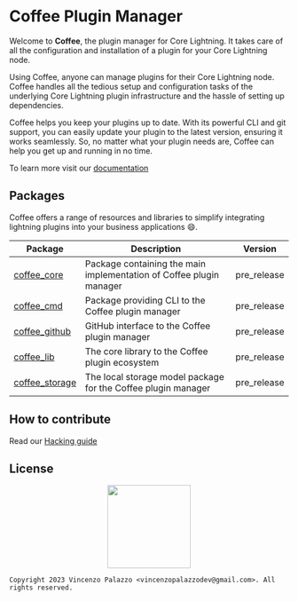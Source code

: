 # Coffee Plugin Manager

Welcome to **Coffee**, the plugin manager for Core Lightning. 
It takes care of all the configuration and installation of a plugin for your Core Lightning node. 

Using Coffee, anyone can manage plugins for their Core Lightning node. 
Coffee handles all the tedious setup and configuration tasks of the underlying 
Core Lightning plugin infrastructure and the hassle of setting up dependencies.

Coffee helps you keep your plugins up to date. With its powerful CLI and git support, 
you can easily update your plugin to the latest version, ensuring it works seamlessly. 
So, no matter what your plugin needs are, Coffee can help you get up and running in no time.

To learn more visit our [documentation](https://coffee-docs.netlify.app)

## Packages

Coffee offers a range of resources and libraries to simplify integrating lightning plugins into 
your business applications :smile:.


| Package        | Description                                                     | Version    |
|----------------|-----------------------------------------------------------------|------------|
| [coffee_core](../coffee_core/)     | Package containing the main implementation of Coffee plugin manager      | pre_release |
| [coffee_cmd](../coffee_cmd/)     | Package providing CLI to the Coffee plugin manager      | pre_release |
| [coffee_github](../coffee_github/)     | GitHub interface to the Coffee plugin manager      | pre_release |
| [coffee_lib](../coffee_lib/)     | The core library to the Coffee plugin ecosystem      | pre_release |
| [coffee_storage](../coffee_storage/)     | The local storage model package for the Coffee plugin manager     | pre_release |


## How to contribute

Read our [Hacking guide](docs-book/src/contributing-to-coffee.md)

## License

<div align="center">
  <img src="https://opensource.org/files/osi_keyhole_300X300_90ppi_0.png" width="150" height="150"/>
</div>

```
Copyright 2023 Vincenzo Palazzo <vincenzopalazzodev@gmail.com>. All rights reserved.
```